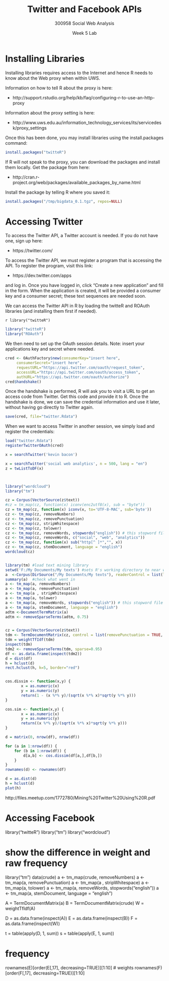 % Twitter and Facebook APIs 
% 300958 Social Web Analysis 
% Week 5 Lab



# Installing Libraries

Installing libraries requires access to the Internet and hence R needs
to know about the Web proxy when within UWS.

Information on how to tell R about the proxy is here:

- http://support.rstudio.org/help/kb/faq/configuring-r-to-use-an-http-proxy

Information about the proxy setting is here:

- http://www.uws.edu.au/information_technology_services/its/servicedesk/proxy_settings


Once this has been done, you may install libraries using the install.packages command:
```r
install.packages("twitteR")
```
If R will not speak to the proxy, you can download the packages and install them locally.
Get the package from here:

- http://cran.r-project.org/web/packages/available_packages_by_name.html

Install the package by telling R where you saved it:
```r
install.packages("/tmp/bigdata_0.1.tgz", repos=NULL)
```

# Accessing Twitter

To access the Twitter API, a Twitter account is needed. If you do not have one, sign up here:

- https://twitter.com/

To access the Twitter API, we must register a program that is accessing the API. To register the program, visit this link:

- https://dev.twitter.com/apps

and log in. Once you have logged in, click "Create a new application"
and fill in the form. When the application is created, it will be
provided a consumer key and a consumer secret; these text sequences
are needed soon.

We can access the Twitter API in R by loading the twitteR and ROAuth libraries (and
installing them first if needed).

`r library("twitteR")`
```r
library("twitteR")
library("ROAuth")
```

We then need to set up the OAuth session details. Note: insert your
applications key and secret where needed.

```.r
cred <- OAuthFactory$new(consumerKey="insert here",
     consumerSecret="insert here",
     requestURL="https://api.twitter.com/oauth/request_token",
     accessURL="https://api.twitter.com/oauth/access_token",
     authURL="https://api.twitter.com/oauth/authorize")
cred$handshake()
```

Once the handshake is performed, R will ask you to visit a URL to get
an access code from Twitter. Get this code and provide it to R.
Once the handshake is done, we can save the credential information
and use it later, without having go directly to Twitter again.

```.r
save(cred, file="twitter.Rdata")
```

When we want to access Twitter in another session, we simply load and
register the credentials:
```.r
load("twitter.Rdata")
registerTwitterOAuth(cred)
```


```.r
x = searchTwitter('kevin bacon')

x = searchTwitter('social web analytics', n = 500, lang = "en")
z = twListToDF(x)



library("wordcloud")
library("tm")

cz = Corpus(VectorSource(z$text))
#cz = tm_map(cz, function(x) iconv(enc2utf8(x), sub = "byte"))
cz = tm_map(cz, function(x) iconv(x, to='UTF-8-MAC', sub='byte'))
cz <- tm_map(cz, removeNumbers)
cz <- tm_map(cz, removePunctuation)
cz <- tm_map(cz, stripWhitespace)
cz <- tm_map(cz, tolower)
cz <- tm_map(cz, removeWords, stopwords("english")) # this stopword file is at C:\Users\[username]\Documents\R\win-library\2.13\tm\stopwords 
cz <- tm_map(cz, removeWords, c("social", "web", "analytics"))
cz <- tm_map(cz, function(x) sub("http[^ ]*","", x))
cz <- tm_map(cz, stemDocument, language = "english")
wordcloud(cz)


library(tm) #load text mining library
setwd('F:/My Documents/My texts') #sets R's working directory to near where my files are
a  <-Corpus(DirSource("/My Documents/My texts"), readerControl = list(language="lat")) #specifies the exact folder where my text file(s) is for analysis with tm.
summary(a)  #check what went in
a <- tm_map(a, removeNumbers)
a <- tm_map(a, removePunctuation)
a <- tm_map(a , stripWhitespace)
a <- tm_map(a, tolower)
a <- tm_map(a, removeWords, stopwords("english")) # this stopword file is at C:\Users\[username]\Documents\R\win-library\2.13\tm\stopwords 
a <- tm_map(a, stemDocument, language = "english")
adtm <-DocumentTermMatrix(a) 
adtm <- removeSparseTerms(adtm, 0.75)


cz = Corpus(VectorSource(z$text))
tdm <- TermDocumentMatrix(cz, control = list(removePunctuation = TRUE, stopwords = TRUE, stem = TRUE))
tdm = weightTfIdf(tdm)
inspect(tdm)
tdm2 <- removeSparseTerms(tdm, sparse=0.95)
df <- as.data.frame(inspect(tdm2))
d = dist(df)
h = hclust(d)
rect.hclust(h, k=5, border="red")


cos.dissim <- function(x,y) {
	   x = as.numeric(x)
	   y = as.numeric(y)
	   return(1 - (x %*% y)/(sqrt(x %*% x)*sqrt(y %*% y)))
}

cos.sim <- function(x,y) {
	   x = as.numeric(x)
	   y = as.numeric(y)
	   return((x %*% y)/(sqrt(x %*% x)*sqrt(y %*% y)))
}

d = matrix(0, nrow(df), nrow(df))

for (a in 1:nrow(df)) {
    for (b in 1:nrow(df)) {
    	d[a,b] <- cos.dissim(df[a,],df[b,])
    }
}
rownames(d) <- rownames(df)

d = as.dist(d)
h = hclust(d)
plot(h)

```

http://files.meetup.com/1772780/Mining%20Twitter%20Using%20R.pdf

# Accessing Facebook




library("twitteR")
library("tm")
library("wordcloud")


# show the difference in weight and raw frequency
library("tm")
data(crude)
a <- tm_map(crude, removeNumbers)
a <- tm_map(a, removePunctuation)
a <- tm_map(a , stripWhitespace)
a <- tm_map(a, tolower)
a <- tm_map(a, removeWords, stopwords("english"))
a <- tm_map(a, stemDocument, language = "english")

A = TermDocumentMatrix(a)
B = TermDocumentMatrix(crude)
W = weightTfIdf(A)

D = as.data.frame(inspect(A))
E = as.data.frame(inspect(B))
F = as.data.frame(inspect(W))

t = table(apply(D, 1, sum))
s = table(apply(E, 1, sum))

# frequency
rownames(E)[order(E[,17], decreasing=TRUE)][1:10]
# weights
rownames(F)[order(F[,17], decreasing=TRUE)][1:10]
